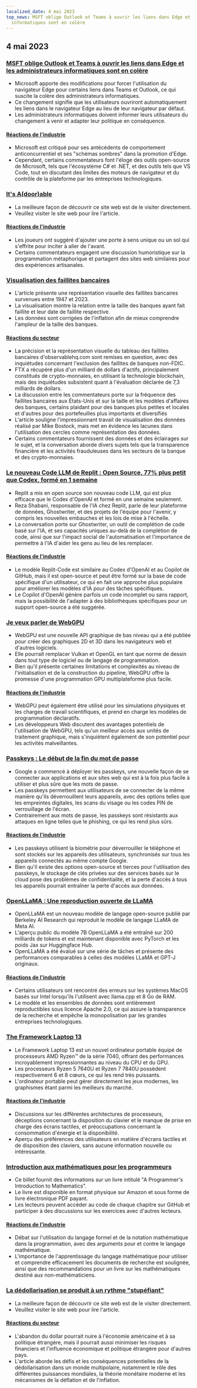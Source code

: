```yaml
---
localized_date: 4 mai 2023
top_news: MSFT oblige Outlook et Teams à ouvrir les liens dans Edge et les administrateurs
  informatiques sont en colère
---
```




<CallToAction />

<Steps>

## 4 mai 2023

### [MSFT oblige Outlook et Teams à ouvrir les liens dans Edge et les administrateurs informatiques sont en colère](https://www.theverge.com/2023/5/3/23709297/microsoft-edge-force-outlook-teams-web-links-open)

- Microsoft apporte des modifications pour forcer l'utilisation du navigateur Edge pour certains liens dans Teams et Outlook, ce qui suscite la colère des administrateurs informatiques.
- Ce changement signifie que les utilisateurs ouvriront automatiquement les liens dans le navigateur Edge au lieu de leur navigateur par défaut.
- Les administrateurs informatiques doivent informer leurs utilisateurs du changement à venir et adapter leur politique en conséquence.

#### [Réactions de l'industrie](http://news.ycombinator.com/item?id=35800158)

- Microsoft est critiqué pour ses antécédents de comportement anticoncurrentiel et ses "schémas sombres" dans la promotion d'Edge.
- Cependant, certains commentateurs font l'éloge des outils open-source de Microsoft, tels que l'écosystème C# et .NET, et des outils tels que VS Code, tout en discutant des limites des moteurs de navigateur et du contrôle de la plateforme par les entreprises technologiques.

### [It's A(door)able](https://ncase.me/door/)

- La meilleure façon de découvrir ce site web est de le visiter directement.
- Veuillez visiter le site web pour lire l'article.

#### [Réactions de l'industrie](http://news.ycombinator.com/item?id=35800492)

- Les joueurs ont suggéré d'ajouter une porte à sens unique ou un sol qui s'effrite pour inciter à aller de l'avant.
- Certains commentateurs engagent une discussion humoristique sur la programmation métaphorique et partagent des sites web similaires pour des expériences artisanales.

### [Visualisation des faillites bancaires](https://observablehq.com/@mbostock/bank-failures)

- L'article présente une représentation visuelle des faillites bancaires survenues entre 1947 et 2023.
- La visualisation montre la relation entre la taille des banques ayant fait faillite et leur date de faillite respective.
- Les données sont corrigées de l'inflation afin de mieux comprendre l'ampleur de la taille des banques.

#### [Réactions du secteur](http://news.ycombinator.com/item?id=35795975)

- La précision et la représentation visuelle du tableau des faillites bancaires d'observablehq.com sont remises en question, avec des inquiétudes concernant l'exclusion des faillites de banques non-FDIC.
- FTX a récupéré plus d'un milliard de dollars d'actifs, principalement constitués de crypto-monnaies, en utilisant la technologie blockchain, mais des inquiétudes subsistent quant à l'évaluation déclarée de 7,3 milliards de dollars.
- La discussion entre les commentateurs porte sur la fréquence des faillites bancaires aux États-Unis et sur la taille et les modèles d'affaires des banques, certains plaidant pour des banques plus petites et locales et d'autres pour des portefeuilles plus importants et diversifiés
- L'article souligne l'impressionnant travail de visualisation des données réalisé par Mike Bostock, mais met en évidence les lacunes dans l'utilisation des cercles comme représentation des données.
- Certains commentateurs fournissent des données et des éclairages sur le sujet, et la conversation aborde divers sujets tels que la transparence financière et les activités frauduleuses dans les secteurs de la banque et des crypto-monnaies.

### [Le nouveau Code LLM de Replit : Open Source, 77% plus petit que Codex, formé en 1 semaine](https://www.latent.space/p/reza-shabani#details)

- Replit a mis en open source son nouveau code LLM, qui est plus efficace que le Codex d'OpenAI et formé en une semaine seulement.
- Reza Shabani, responsable de l'IA chez Replit, parle de leur plateforme de données, Ghostwriter, et des projets de l'équipe pour l'avenir, y compris les nouvelles embauches et les lois de mise à l'échelle.
- La conversation porte sur Ghostwriter, un outil de complétion de code basé sur l'IA, et ses capacités uniques au-delà de la complétion de code, ainsi que sur l'impact social de l'automatisation et l'importance de permettre à l'IA d'aider les gens au lieu de les remplacer.

#### [Réactions de l'industrie](http://news.ycombinator.com/item?id=35803435)

- Le modèle Replit-Code est similaire au Codex d'OpenAI et au Copilot de GitHub, mais il est open-source et peut être formé sur la base de code spécifique d'un utilisateur, ce qui en fait une approche plus populaire pour améliorer les modèles d'IA pour des tâches spécifiques.
- Le Copilot d'OpenAI génère parfois un code incomplet ou sans rapport, mais la possibilité de l'adapter à des bibliothèques spécifiques pour un support open-source a été suggérée.

### [Je veux parler de WebGPU](https://cohost.org/mcc/post/1406157-i-want-to-talk-about-webgpu)

- WebGPU est une nouvelle API graphique de bas niveau qui a été publiée pour créer des graphiques 2D et 3D dans les navigateurs web et d'autres logiciels.
- Elle pourrait remplacer Vulkan et OpenGL en tant que norme de dessin dans tout type de logiciel ou de langage de programmation.
- Bien qu'il présente certaines limitations et complexités au niveau de l'initialisation et de la construction du pipeline, WebGPU offre la promesse d'une programmation GPU multiplateforme plus facile.

#### [Réactions de l'industrie](http://news.ycombinator.com/item?id=35800988)

- WebGPU peut également être utilisé pour les simulations physiques et les charges de travail scientifiques, et prend en charge les modèles de programmation déclaratifs.
- Les développeurs Web discutent des avantages potentiels de l'utilisation de WebGPU, tels qu'un meilleur accès aux unités de traitement graphique, mais s'inquiètent également de son potentiel pour les activités malveillantes.

### [Passkeys : Le début de la fin du mot de passe](https://blog.google/technology/safety-security/the-beginning-of-the-end-of-the-password/)

- Google a commencé à déployer les passkeys, une nouvelle façon de se connecter aux applications et aux sites web qui est à la fois plus facile à utiliser et plus sûre que les mots de passe.
- Les passkeys permettent aux utilisateurs de se connecter de la même manière qu'ils déverrouillent leurs appareils, avec des options telles que les empreintes digitales, les scans du visage ou les codes PIN de verrouillage de l'écran.
- Contrairement aux mots de passe, les passkeys sont résistants aux attaques en ligne telles que le phishing, ce qui les rend plus sûrs.

#### [Réactions de l'industrie](http://news.ycombinator.com/item?id=35801392)

- Les passkeys utilisent la biométrie pour déverrouiller le téléphone et sont stockés sur les appareils des utilisateurs, synchronisés sur tous les appareils connectés au même compte Google.
- Bien qu'il existe des options open-source et tierces pour l'utilisation des passkeys, le stockage de clés privées sur des services basés sur le cloud pose des problèmes de confidentialité, et la perte d'accès à tous les appareils pourrait entraîner la perte d'accès aux données.

### [OpenLLaMA : Une reproduction ouverte de LLaMA](https://github.com/openlm-research/open_llama)

- OpenLLaMA est un nouveau modèle de langage open-source publié par Berkeley AI Research qui reproduit le modèle de langage LLaMA de Meta AI.
- L'aperçu public du modèle 7B OpenLLaMA a été entraîné sur 200 milliards de tokens et est maintenant disponible avec PyTorch et les poids Jax sur Huggingface Hub.
- OpenLLaMA a été évalué sur une série de tâches et présente des performances comparables à celles des modèles LLaMA et GPT-J originaux.

#### [Réactions de l'industrie](http://news.ycombinator.com/item?id=35798888)

- Certains utilisateurs ont rencontré des erreurs sur les systèmes MacOS basés sur Intel lorsqu'ils l'utilisent avec llama.cpp et 8 Go de RAM.
- Le modèle et les ensembles de données sont entièrement reproductibles sous licence Apache 2.0, ce qui assure la transparence de la recherche et empêche la monopolisation par les grandes entreprises technologiques.

### [The Framework Laptop 13](https://frame.work/blog/announcing-the-framework-laptop-13-powered-by-amd-ryzen)

- Le Framework Laptop 13 est un nouvel ordinateur portable équipé de processeurs AMD Ryzen™ de la série 7040, offrant des performances incroyablement impressionnantes au niveau du CPU et du GPU.
- Les processeurs Ryzen 5 7640U et Ryzen 7 7840U possèdent respectivement 6 et 8 cœurs, ce qui les rend très puissants.
- L'ordinateur portable peut gérer directement les jeux modernes, les graphismes étant parmi les meilleurs du marché.

#### [Réactions de l'industrie](http://news.ycombinator.com/item?id=35802210)

- Discussions sur les différentes architectures de processeurs, déceptions concernant la disposition du clavier et le manque de prise en charge des écrans tactiles, et préoccupations concernant la consommation d'énergie et la disponibilité.
- Aperçu des préférences des utilisateurs en matière d'écrans tactiles et de disposition des claviers, sans aucune information nouvelle ou intéressante.

### [Introduction aux mathématiques pour les programmeurs](https://pimbook.org)

- Ce billet fournit des informations sur un livre intitulé "A Programmer's Introduction to Mathematics".
- Le livre est disponible en format physique sur Amazon et sous forme de livre électronique PDF payant.
- Les lecteurs peuvent accéder au code de chaque chapitre sur GitHub et participer à des discussions sur les exercices avec d'autres lecteurs.

#### [Réactions de l'industrie](http://news.ycombinator.com/item?id=35800136)

- Débat sur l'utilisation du langage formel et de la notation mathématique dans la programmation, avec des arguments pour et contre le langage mathématique.
- L'importance de l'apprentissage du langage mathématique pour utiliser et comprendre efficacement les documents de recherche est soulignée, ainsi que des recommandations pour un livre sur les mathématiques destiné aux non-mathématiciens.

### [La dédollarisation se produit à un rythme "stupéfiant"](https://www.bloomberg.com/news/articles/2023-04-18/de-dollarization-is-happening-at-a-stunning-pace-jen-says)

- La meilleure façon de découvrir ce site web est de le visiter directement.
- Veuillez visiter le site web pour lire l'article.

#### [Réactions du secteur](http://news.ycombinator.com/item?id=35796915)

- L'abandon du dollar pourrait nuire à l'économie américaine et à sa politique étrangère, mais il pourrait aussi minimiser les risques financiers et l'influence économique et politique étrangère pour d'autres pays.
- L'article aborde les défis et les conséquences potentielles de la dédollarisation dans un monde multipolaire, notamment le rôle des différentes puissances mondiales, la théorie monétaire moderne et les mécanismes de la déflation et de l'inflation.

</Steps>

